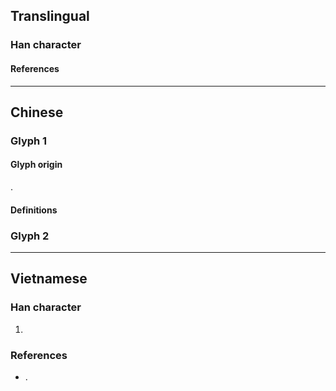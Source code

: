 {{also|嘰|叫|𠮾}}
{{character info/new}}
==Translingual==

===Han character===
{{Han char|rn=30|rad=口|as=02|sn=5|four=67010|canj=RHN,RHU|ids=⿰口几(GV),⿰口儿(T)}}

====References====
{{Han ref|kx=0173.060|hdz=10572.040|uh=53FD}}

----

==Chinese==

===Glyph 1===
{{Han-glyphref|⿰口几|}}

====Glyph origin====
{{Han simp|嘰|f=幾|t=几}}.

====Definitions====
{{zh-see|嘰}}

===Glyph 2===
{{Han-glyphref|⿰口儿|}}
{{zh-see|叫|v}}

----

==Vietnamese==

===Han character===
{{vi-readings|rs=口02
|nom=kể
}}

# {{defn|lang=vi|sort=口02}}

===References===
* {{vi-ref|Nguyễn (2014)}}.